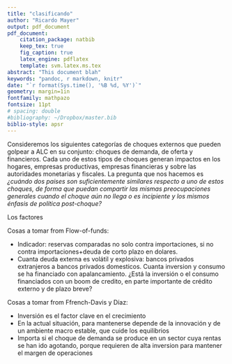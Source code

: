 ```yaml
---
title: "clasificando"
author: "Ricardo Mayer"
output: pdf_document
pdf_document:
    citation_package: natbib
    keep_tex: true
    fig_caption: true
    latex_engine: pdflatex
    template: svm.latex.ms.tex
abstract: "This document blah"
keywords: "pandoc, r markdown, knitr"
date: "`r format(Sys.time(), '%B %d, %Y')`"
geometry: margin=1in
fontfamily: mathpazo
fontsize: 11pt
# spacing: double
#bibliography: ~/Dropbox/master.bib
biblio-style: apsr
---
```


Consideremos los siguientes categorías de choques externos que pueden golpear a ALC en su conjunto: choques de demanda, de oferta y financieros. Cada uno de estos tipos de choques generan impactos en los hogares, empresas productivas, empresas financieras y sobre las autoridades monetarias y fiscales. La pregunta que nos hacemos es *¿cuándo dos paises son suficientemente similares respecto a uno de estos choques, de forma que puedan compartir las mismas preocupaciones generales cuando el choque aún no llega o es incipiente y los mismos énfasis de política post-choque?* 

Los factores 



Cosas a tomar from Flow-of-funds: 

 -  Indicador: reservas comparadas no solo contra importaciones, si no contra importaciones+deuda de corto plazo en dolares.
 -  Cuanta deuda externa es volátil y explosiva: bancos privados extranjeros a bancos privados domesticos. Cuanta inversion y consumo se ha financiado con apalancamiento. ¿Está la inversión o el consumo financiados con un boom de credito, en parte importante de crédito externo y de plazo breve?


Cosas a tomar from Ffrench-Davis y Díaz:

 -  Inversión es el factor clave en el crecimiento
 -  En la actual situación, para mantenerse depende de la innovación y de un ambiente macro estable, que cuide los equilibrios
 -  Importa si el choque de demanda se produce en un sector cuya rentas se han ido agotando, porque requieren de alta inversion para mantener el margen de operaciones


